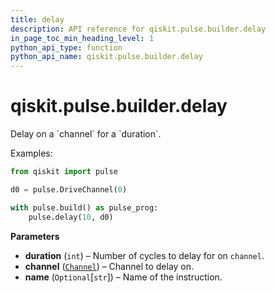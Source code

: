 ```yaml
---
title: delay
description: API reference for qiskit.pulse.builder.delay
in_page_toc_min_heading_level: 1
python_api_type: function
python_api_name: qiskit.pulse.builder.delay
---
```


# qiskit.pulse.builder.delay

<Function id="qiskit.pulse.builder.delay" github="https://github.com/qiskit/qiskit/tree/stable/0.21/qiskit/pulse/builder.py" signature="delay(duration, channel, name=None)">
  Delay on a `channel` for a `duration`.

  Examples:

  ```python
  from qiskit import pulse

  d0 = pulse.DriveChannel(0)

  with pulse.build() as pulse_prog:
      pulse.delay(10, d0)
  ```

  **Parameters**

  *   **duration** (`int`) – Number of cycles to delay for on `channel`.
  *   **channel** ([`Channel`](pulse#qiskit.pulse.channels.Channel "qiskit.pulse.channels.Channel")) – Channel to delay on.
  *   **name** (`Optional`\[`str`]) – Name of the instruction.
</Function>

